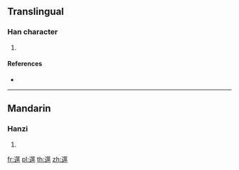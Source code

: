 {{character info/new}}
==Translingual==

===Han character===
{{Han char|rn=162|rad=辵|as=13|sn=17|four=38301|canj=YHMO}}

# {{defn|Han|sort=辵13}}

====References====
* {{Han ref|kx=1266.080|dkj=39162|dj=1763.240|hdz=63889.040|uh=907E|ud=36990|bh=EEC3|bd=61123}}

----

==Mandarin==

===Hanzi===
{{cmn-hanzi|pin=[[hái]] ([[hai2]]), [[shì]] ([[shi4]]), [[xuán]] ([[xuan2]])|wg=hai<sup>2</sup>, shih<sup>4</sup>, hsüan<sup>2</sup>}}

# {{defn|lang=cmn|sort=辵13}}

[[fr:遾]]
[[pl:遾]]
[[th:遾]]
[[zh:遾]]
